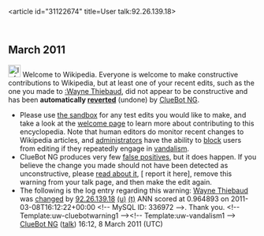 <article id="31122674" title=User talk:92.26.139.18>
	<talkpage id="31122674" title="User talk:92.26.139.18">


== March 2011 ==
[[Image:Information.svg|left|25px|alt=|link=]] Welcome to Wikipedia. Everyone is welcome to make constructive contributions to Wikipedia, but at least one of your recent edits, such as the one you made to [[:Wayne Thiebaud]], did not appear to be constructive and has been '''automatically [[Help:Reverting|reverted]]''' (undone) by [[User:ClueBot NG|ClueBot NG]]. 
* Please use [[Wikipedia:Sandbox|the sandbox]] for any test edits you would like to make, and take a look at the [[Wikipedia:Introduction|welcome page]] to learn more about contributing to this encyclopedia. Note that human editors do monitor recent changes to Wikipedia articles, and [[WP:ADMINS|administrators]] have the ability to [[WP:BLOCK|block]] users from editing if they repeatedly engage in [[WP:vandalism|vandalism]].
* ClueBot NG produces very few [[User:ClueBot NG#Information About False Positives|false positives]], but it does happen. If you believe the change you made should not have been detected as unconstructive, please [[User:ClueBot NG#Information About False Positives|read about it]], [{{User:ClueBot NG/Warnings/FPReport|336972}} report it here], remove this warning from your talk page, and then make the edit again. 
* The following is the log entry regarding this warning: [[Wayne Thiebaud]] was [http://en.wikipedia.org/w/index.php?title=Wayne+Thiebaud&amp;diff=417799167&amp;oldid=416835282 changed] by [[Special:Contributions/92.26.139.18|92.26.139.18]] [[User:92.26.139.18|(u)]] [[User talk:92.26.139.18|(t)]] ANN scored at 0.964893 on 2011-03-08T16:12:22+00:00 &lt;!-- MySQL ID: 336972 --&gt;. Thank you. &lt;!-- Template:uw-cluebotwarning1 --&gt;&lt;!-- Template:uw-vandalism1 --&gt; [[User:ClueBot NG|ClueBot NG]] ([[User talk:ClueBot NG|talk]]) 16:12, 8 March 2011 (UTC)
	</talkpage>
</article>